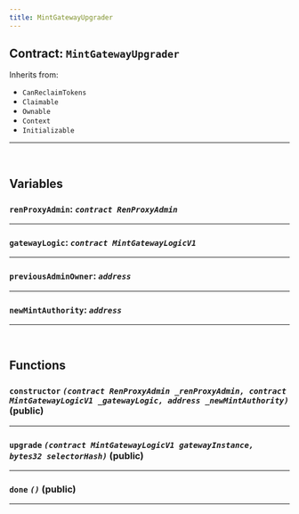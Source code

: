 ```yaml
---
title: MintGatewayUpgrader
---
```



<DocTag type={DocType.Reference} />

## Contract: `MintGatewayUpgrader`





Inherits from:

- `CanReclaimTokens`
- `Claimable`
- `Ownable`
- `Context`
- `Initializable`


<hr />


<br />

## Variables


### **`renProxyAdmin`**: *`contract RenProxyAdmin`*







<hr />

### **`gatewayLogic`**: *`contract MintGatewayLogicV1`*







<hr />

### **`previousAdminOwner`**: *`address`*







<hr />

### **`newMintAuthority`**: *`address`*







<hr />



<br />

## Functions

### **`constructor`** *`(contract RenProxyAdmin _renProxyAdmin, contract MintGatewayLogicV1 _gatewayLogic, address _newMintAuthority)`* (public)







<hr />

### **`upgrade`** *`(contract MintGatewayLogicV1 gatewayInstance, bytes32 selectorHash)`* (public)







<hr />

### **`done`** *`()`* (public)







<hr />


